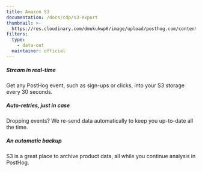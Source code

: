 ```yaml
---
title: Amazon S3
documentation: /docs/cdp/s3-export
thumbnail: >-
  https://res.cloudinary.com/dmukukwp6/image/upload/posthog.com/contents/cdp/thumbnails/s3.svg
filters:
  type:
    - data-out
  maintainer: official
---
```


<Section
    divider={false}
    title="Stream data from PostHog to Amazon S3, creating a data lake that can run at any scale."
    size="full"
    cols={3}
>
    <div>
        <h5>Stream in real-time</h5>
        <p>Get any PostHog event, such as sign-ups or clicks, into your S3 storage every 30 seconds.</p>
    </div>
    <div>
       <h5>Auto-retries, just in case</h5>
        <p>Dropping events? We re-send data automatically to keep you up-to-date all the time.</p>
    </div>
    <div>
        <h5>An automatic backup</h5>
        <p>S3 is a great place to archive product data, all while you continue analysis in PostHog.</p>
    </div>
</Section>

<Documentation />
